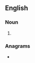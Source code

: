 ==English==

===Noun===
{{head|en|noun plural form}}

# {{plural of|sand dune|lang=en}}

===Anagrams===
* {{anagrams|en|a=addennssu|dunesands|unsaddens}}